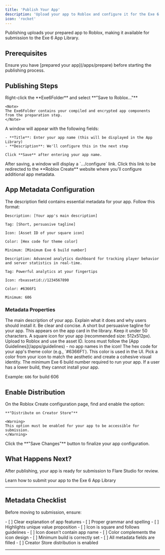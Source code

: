 ```yaml
---
title: 'Publish Your App'
description: 'Upload your app to Roblox and configure it for the Exe 6 ecosystem'
icon: 'rocket'
---
```


<Info>
Publishing uploads your prepared app to Roblox, making it available for submission to the Exe 6 App Library.
</Info>

## Prerequisites

<Check>
Ensure you have [prepared your app](/apps/prepare) before starting the publishing process.
</Check>

## Publishing Steps

<Steps>
  <Step title="Upload to Roblox">
    Right-click the **Exe6Folder** and select **"Save to Roblox..."**
    
    <Note>
    The Exe6Folder contains your compiled and encrypted app components from the preparation step.
    </Note>
  </Step>
  
  <Step title="Configure App Details">
    A window will appear with the following fields:
    
    - **Title**: Enter your app name (this will be displayed in the App Library)
    - **Description**: We'll configure this in the next step
    
    Click **Save** after entering your app name.
  </Step>
  
  <Step title="Access Roblox Create">
    After saving, a window will display a `.../configure` link. Click this link to be redirected to the **Roblox Create** website where you'll configure additional app metadata.
  </Step>
</Steps>

## App Metadata Configuration

The description field contains essential metadata for your app. Follow this format:

<CodeGroup>

```text Metadata Format
Description: [Your app's main description]

Tag: [Short, persuasive tagline]

Icon: [Asset ID of your square icon]

Color: [Hex code for theme color]

Minimum: [Minimum Exe 6 build number]
```

```text Example
Description: Advanced analytics dashboard for tracking player behavior and server statistics in real-time.

Tag: Powerful analytics at your fingertips

Icon: rbxassetid://1234567890

Color: #6366F1

Minimum: 606
```

</CodeGroup>

### Metadata Properties

<ParamField path="Description" type="string" required>
  The main description of your app. Explain what it does and why users should install it. Be clear and concise.
</ParamField>

<ParamField path="Tag" type="string" required>
  A short but persuasive tagline for your app. This appears on the app card in the library. Keep it under 50 characters.
</ParamField>

<ParamField path="Icon" type="assetid" required>
  A square icon for your app (recommended size: 512x512px). Upload to Roblox and use the asset ID.
  
  <Warning>
  Icons must follow the [App Guidelines](/apps/guidelines) - no app names in the icon!
  </Warning>
</ParamField>

<ParamField path="Color" type="hex" required>
  The hex code for your app's theme color (e.g., `#6366F1`). This color is used in the UI.
  
  <Tip>
  Pick a color from your icon to match the aesthetic and create a cohesive visual identity.
  </Tip>
</ParamField>

<ParamField path="Minimum" type="number" required>
  The minimum Exe 6 build number required to run your app. If a user has a lower build, they cannot install your app.
  
  Example: `606` for build 606
</ParamField>

## Enable Distribution

<Steps>
  <Step title="Enable Creator Store Distribution">
    On the Roblox Create configuration page, find and enable the option:
    
    **"Distribute on Creator Store"**
    
    <Warning>
    This option must be enabled for your app to be accessible for submission.
    </Warning>
  </Step>
  
  <Step title="Save Your Changes">
    Click the **"Save Changes"** button to finalize your app configuration.
  </Step>
</Steps>

## What Happens Next?

After publishing, your app is ready for submission to Flare Studio for review.

<Card title="Submit for Review" icon="paper-plane" href="/apps/submit">
  Learn how to submit your app to the Exe 6 App Library
</Card>

---

## Metadata Checklist

Before moving to submission, ensure:

<Accordion title="Description Quality">
  - [ ] Clear explanation of app features
  - [ ] Proper grammar and spelling
  - [ ] Highlights unique value proposition
</Accordion>

<Accordion title="Visual Assets">
  - [ ] Icon is square and follows guidelines
  - [ ] Icon doesn't contain app name
  - [ ] Color complements the icon design
</Accordion>

<Accordion title="Technical Requirements">
  - [ ] Minimum build is correctly set
  - [ ] All metadata fields are filled
  - [ ] Creator Store distribution is enabled
</Accordion>

---


